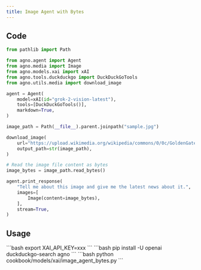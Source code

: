 ```yaml
---
title: Image Agent with Bytes
---
```


## Code

```python cookbook/models/xai/image_agent_bytes.py
from pathlib import Path

from agno.agent import Agent
from agno.media import Image
from agno.models.xai import xAI
from agno.tools.duckduckgo import DuckDuckGoTools
from agno.utils.media import download_image

agent = Agent(
    model=xAI(id="grok-2-vision-latest"),
    tools=[DuckDuckGoTools()],
    markdown=True,
)

image_path = Path(__file__).parent.joinpath("sample.jpg")

download_image(
    url="https://upload.wikimedia.org/wikipedia/commons/0/0c/GoldenGateBridge-001.jpg",
    output_path=str(image_path),
)

# Read the image file content as bytes
image_bytes = image_path.read_bytes()

agent.print_response(
    "Tell me about this image and give me the latest news about it.",
    images=[
        Image(content=image_bytes),
    ],
    stream=True,
)
```

## Usage

<Steps>
  <Snippet file="create-venv-step.mdx" />

  <Step title="Set your API key">
    ```bash
    export XAI_API_KEY=xxx
    ```
  </Step>

  <Step title="Install libraries">
    ```bash
    pip install -U openai duckduckgo-search agno
    ```
  </Step>

  <Step title="Run Agent">
    ```bash
    python cookbook/models/xai/image_agent_bytes.py
    ```
  </Step>
</Steps> 
